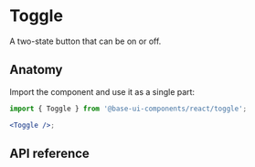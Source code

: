 # Toggle

<Subtitle>A two-state button that can be on or off.</Subtitle>
<Meta
  name="description"
  content="A high-quality, unstyled React toggle component that displays a two-state button that can be on or off."
/>

<Demo path="./demos/hero" />

## Anatomy

Import the component and use it as a single part:

```jsx title="Anatomy"
import { Toggle } from '@base-ui-components/react/toggle';

<Toggle />;
```

## API reference

<Reference component="Toggle" />
